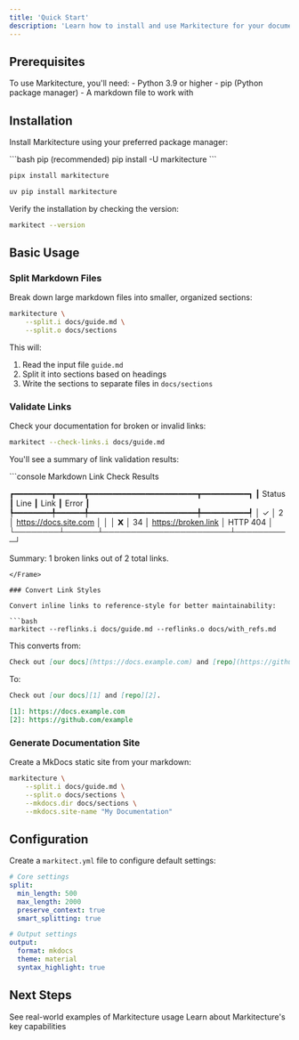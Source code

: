 ```yaml
---
title: 'Quick Start'
description: 'Learn how to install and use Markitecture for your documentation workflow'
---
```


## Prerequisites

<Check>
To use Markitecture, you'll need:
- Python 3.9 or higher
- pip (Python package manager)
- A markdown file to work with
</Check>

## Installation

Install Markitecture using your preferred package manager:

<CodeGroup>
```bash pip (recommended)
pip install -U markitecture
```

```bash pipx
pipx install markitecture
```

```bash uv
uv pip install markitecture
```
</CodeGroup>

Verify the installation by checking the version:

```bash
markitect --version
```

## Basic Usage

### Split Markdown Files

Break down large markdown files into smaller, organized sections:

```bash
markitecture \
    --split.i docs/guide.md \
    --split.o docs/sections
```

This will:
1. Read the input file `guide.md`
2. Split it into sections based on headings
3. Write the sections to separate files in `docs/sections`

### Validate Links

Check your documentation for broken or invalid links:

```bash
markitect --check-links.i docs/guide.md
```

You'll see a summary of link validation results:

<Frame>
```console
Markdown Link Check Results

┏━━━━━━━━┳━━━━━━┳━━━━━━━━━━━━━━━━━━━━━━━┳━━━━━━━━━━┓
┃ Status ┃ Line ┃ Link                   ┃ Error   ┃
┡━━━━━━━━╇━━━━━━╇━━━━━━━━━━━━━━━━━━━━━━━╇━━━━━━━━━━┩
│ ✓      │ 2    │ https://docs.site.com │           │
│ 𝗫      │ 34   │ https://broken.link   │ HTTP 404  │
└────────┴──────┴───────────────────────┴──────────┘


Summary: 1 broken links out of 2 total links.
```
</Frame>

### Convert Link Styles

Convert inline links to reference-style for better maintainability:

```bash
markitect --reflinks.i docs/guide.md --reflinks.o docs/with_refs.md
```

This converts from:

```markdown
Check out [our docs](https://docs.example.com) and [repo](https://github.com/example).
```

To:

```markdown
Check out [our docs][1] and [repo][2].

[1]: https://docs.example.com
[2]: https://github.com/example
```

### Generate Documentation Site

Create a MkDocs static site from your markdown:

```bash
markitecture \
    --split.i docs/guide.md \
    --split.o docs/sections \
    --mkdocs.dir docs/sections \
    --mkdocs.site-name "My Documentation"
```

## Configuration

Create a `markitect.yml` file to configure default settings:

```yaml
# Core settings
split:
  min_length: 500
  max_length: 2000
  preserve_context: true
  smart_splitting: true

# Output settings
output:
  format: mkdocs
  theme: material
  syntax_highlight: true
```

## Next Steps

<CardGroup cols={2}>
  <Card title="View Examples" icon="code" href="/examples">
    See real-world examples of Markitecture usage
  </Card>
  <Card title="Core Features" icon="stars" href="/features">
    Learn about Markitecture's key capabilities
  </Card>
</CardGroup>
